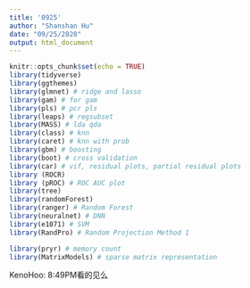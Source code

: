 ```yaml
---
title: '0925'
author: "Shanshan Hu"
date: "09/25/2020"
output: html_document
---
```


```r
knitr::opts_chunk$set(echo = TRUE)
library(tidyverse)
library(ggthemes)
library(glmnet) # ridge and lasso
library(gam) # for gam
library(pls) # pcr pls
library(leaps) # regsubset
library(MASS) # lda qda
library(class) # knn
library(caret) # knn with prob
library(gbm) # boosting
library(boot) # cross validation
library(car) # vif, residual plots, partial residual plots
library (ROCR) 
library (pROC) # ROC AUC plot
library(tree)
library(randomForest)
library(ranger) # Random Forest
library(neuralnet) # DNN
library(e1071) # SVM
library(RandPro) # Random Projection Method 1

library(pryr) # memory count
library(MatrixModels) # sparse matrix representation
```

KenoHoo: 8:49PM看的见么